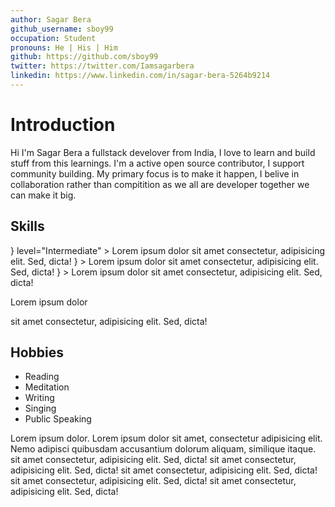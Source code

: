 ```yaml
---
author: Sagar Bera
github_username: sboy99
occupation: Student
pronouns: He | His | Him
github: https://github.com/sboy99
twitter: https://twitter.com/Iamsagarbera
linkedin: https://www.linkedin.com/in/sagar-bera-5264b9214
---
```


# Introduction

Hi I'm Sagar Bera a fullstack develover from India, I love to learn and build
stuff from this learnings. I'm a active open source contributor, I support
community building. My primary focus is to make it happen, I belive in
collaboration rather than compitition as we all are developer together we can
make it big.

## Skills

<Tabs>

<Tab title="Frame Work">
  <Skills title="Frame Works">
    <Skill
      name="React"
      href="https://reactjs.org/"
      icon={
        <svg role="img" viewBox="0 0 24 24" xmlns="http://www.w3.org/2000/svg">
          <title>React</title>
          <path d="M14.23 12.004a2.236 2.236 0 0 1-2.235 2.236 2.236 2.236 0 0 1-2.236-2.236 2.236 2.236 0 0 1 2.235-2.236 2.236 2.236 0 0 1 2.236 2.236zm2.648-10.69c-1.346 0-3.107.96-4.888 2.622-1.78-1.653-3.542-2.602-4.887-2.602-.41 0-.783.093-1.106.278-1.375.793-1.683 3.264-.973 6.365C1.98 8.917 0 10.42 0 12.004c0 1.59 1.99 3.097 5.043 4.03-.704 3.113-.39 5.588.988 6.38.32.187.69.275 1.102.275 1.345 0 3.107-.96 4.888-2.624 1.78 1.654 3.542 2.603 4.887 2.603.41 0 .783-.09 1.106-.275 1.374-.792 1.683-3.263.973-6.365C22.02 15.096 24 13.59 24 12.004c0-1.59-1.99-3.097-5.043-4.032.704-3.11.39-5.587-.988-6.38-.318-.184-.688-.277-1.092-.278zm-.005 1.09v.006c.225 0 .406.044.558.127.666.382.955 1.835.73 3.704-.054.46-.142.945-.25 1.44-.96-.236-2.006-.417-3.107-.534-.66-.905-1.345-1.727-2.035-2.447 1.592-1.48 3.087-2.292 4.105-2.295zm-9.77.02c1.012 0 2.514.808 4.11 2.28-.686.72-1.37 1.537-2.02 2.442-1.107.117-2.154.298-3.113.538-.112-.49-.195-.964-.254-1.42-.23-1.868.054-3.32.714-3.707.19-.09.4-.127.563-.132zm4.882 3.05c.455.468.91.992 1.36 1.564-.44-.02-.89-.034-1.345-.034-.46 0-.915.01-1.36.034.44-.572.895-1.096 1.345-1.565zM12 8.1c.74 0 1.477.034 2.202.093.406.582.802 1.203 1.183 1.86.372.64.71 1.29 1.018 1.946-.308.655-.646 1.31-1.013 1.95-.38.66-.773 1.288-1.18 1.87-.728.063-1.466.098-2.21.098-.74 0-1.477-.035-2.202-.093-.406-.582-.802-1.204-1.183-1.86-.372-.64-.71-1.29-1.018-1.946.303-.657.646-1.313 1.013-1.954.38-.66.773-1.286 1.18-1.868.728-.064 1.466-.098 2.21-.098zm-3.635.254c-.24.377-.48.763-.704 1.16-.225.39-.435.782-.635 1.174-.265-.656-.49-1.31-.676-1.947.64-.15 1.315-.283 2.015-.386zm7.26 0c.695.103 1.365.23 2.006.387-.18.632-.405 1.282-.66 1.933-.2-.39-.41-.783-.64-1.174-.225-.392-.465-.774-.705-1.146zm3.063.675c.484.15.944.317 1.375.498 1.732.74 2.852 1.708 2.852 2.476-.005.768-1.125 1.74-2.857 2.475-.42.18-.88.342-1.355.493-.28-.958-.646-1.956-1.1-2.98.45-1.017.81-2.01 1.085-2.964zm-13.395.004c.278.96.645 1.957 1.1 2.98-.45 1.017-.812 2.01-1.086 2.964-.484-.15-.944-.318-1.37-.5-1.732-.737-2.852-1.706-2.852-2.474 0-.768 1.12-1.742 2.852-2.476.42-.18.88-.342 1.356-.494zm11.678 4.28c.265.657.49 1.312.676 1.948-.64.157-1.316.29-2.016.39.24-.375.48-.762.705-1.158.225-.39.435-.788.636-1.18zm-9.945.02c.2.392.41.783.64 1.175.23.39.465.772.705 1.143-.695-.102-1.365-.23-2.006-.386.18-.63.406-1.282.66-1.933zM17.92 16.32c.112.493.2.968.254 1.423.23 1.868-.054 3.32-.714 3.708-.147.09-.338.128-.563.128-1.012 0-2.514-.807-4.11-2.28.686-.72 1.37-1.536 2.02-2.44 1.107-.118 2.154-.3 3.113-.54zm-11.83.01c.96.234 2.006.415 3.107.532.66.905 1.345 1.727 2.035 2.446-1.595 1.483-3.092 2.295-4.11 2.295-.22-.005-.406-.05-.553-.132-.666-.38-.955-1.834-.73-3.703.054-.46.142-.944.25-1.438zm4.56.64c.44.02.89.034 1.345.034.46 0 .915-.01 1.36-.034-.44.572-.895 1.095-1.345 1.565-.455-.47-.91-.993-1.36-1.565z" />
        </svg>
      }
      level="Intermediate"
    >
      Lorem ipsum dolor sit amet consectetur, adipisicing elit. Sed, dicta!
    </Skill>
    <Skill
      name="Express"
      level="Beginner"
      icon={
        <svg role="img" viewBox="0 0 24 24" xmlns="http://www.w3.org/2000/svg">
          <title>Express</title>
          <path d="M24 18.588a1.529 1.529 0 01-1.895-.72l-3.45-4.771-.5-.667-4.003 5.444a1.466 1.466 0 01-1.802.708l5.158-6.92-4.798-6.251a1.595 1.595 0 011.9.666l3.576 4.83 3.596-4.81a1.435 1.435 0 011.788-.668L21.708 7.9l-2.522 3.283a.666.666 0 000 .994l4.804 6.412zM.002 11.576l.42-2.075c1.154-4.103 5.858-5.81 9.094-3.27 1.895 1.489 2.368 3.597 2.275 5.973H1.116C.943 16.447 4.005 19.009 7.92 17.7a4.078 4.078 0 002.582-2.876c.207-.666.548-.78 1.174-.588a5.417 5.417 0 01-2.589 3.957 6.272 6.272 0 01-7.306-.933 6.575 6.575 0 01-1.64-3.858c0-.235-.08-.455-.134-.666A88.33 88.33 0 010 11.577zm1.127-.286h9.654c-.06-3.076-2.001-5.258-4.59-5.278-2.882-.04-4.944 2.094-5.071 5.264z" />
        </svg>
      }
    >
      Lorem ipsum dolor sit amet consectetur, adipisicing elit. Sed, dicta!
    </Skill>
    <Skill
      name="Next Js"
      icon={
        <svg role="img" viewBox="0 0 24 24" xmlns="http://www.w3.org/2000/svg">
          <title>Next.js</title>
          <path d="M11.5725 0c-.1763 0-.3098.0013-.3584.0067-.0516.0053-.2159.021-.3636.0328-3.4088.3073-6.6017 2.1463-8.624 4.9728C1.1004 6.584.3802 8.3666.1082 10.255c-.0962.659-.108.8537-.108 1.7474s.012 1.0884.108 1.7476c.652 4.506 3.8591 8.2919 8.2087 9.6945.7789.2511 1.6.4223 2.5337.5255.3636.04 1.9354.04 2.299 0 1.6117-.1783 2.9772-.577 4.3237-1.2643.2065-.1056.2464-.1337.2183-.1573-.0188-.0139-.8987-1.1938-1.9543-2.62l-1.919-2.592-2.4047-3.5583c-1.3231-1.9564-2.4117-3.556-2.4211-3.556-.0094-.0026-.0187 1.5787-.0235 3.509-.0067 3.3802-.0093 3.5162-.0516 3.596-.061.115-.108.1618-.2064.2134-.075.0374-.1408.0445-.495.0445h-.406l-.1078-.068a.4383.4383 0 01-.1572-.1712l-.0493-.1056.0053-4.703.0067-4.7054.0726-.0915c.0376-.0493.1174-.1125.1736-.143.0962-.047.1338-.0517.5396-.0517.4787 0 .5584.0187.6827.1547.0353.0377 1.3373 1.9987 2.895 4.3608a10760.433 10760.433 0 004.7344 7.1706l1.9002 2.8782.096-.0633c.8518-.5536 1.7525-1.3418 2.4657-2.1627 1.5179-1.7429 2.4963-3.868 2.8247-6.134.0961-.6591.1078-.854.1078-1.7475 0-.8937-.012-1.0884-.1078-1.7476-.6522-4.506-3.8592-8.2919-8.2087-9.6945-.7672-.2487-1.5836-.42-2.4985-.5232-.169-.0176-1.0835-.0366-1.6123-.037zm4.0685 7.217c.3473 0 .4082.0053.4857.047.1127.0562.204.1642.237.2767.0186.061.0234 1.3653.0186 4.3044l-.0067 4.2175-.7436-1.14-.7461-1.14v-3.066c0-1.982.0093-3.0963.0234-3.1502.0375-.1313.1196-.2346.2323-.2955.0961-.0494.1313-.054.4997-.054z" />
        </svg>
      }
    >
      Lorem ipsum dolor sit amet consectetur, adipisicing elit. Sed, dicta!
    </Skill>
  </Skills>
</Tab>

<Tab title="Tools">Lorem ipsum dolor</Tab>

<Tab title="Softwares">sit amet consectetur, adipisicing elit. Sed, dicta!</Tab>

</Tabs>

## Hobbies

- Reading
- Meditation
- Writing
- Singing
- Public Speaking

<Projects>
  <Project
    name="Git Opener"
    tldr="An Open source project that simplyfies open source"
    image="https://images.unsplash.com/photo-1676487918253-7ee6d57ea24e?ixlib=rb-4.0.3&ixid=MnwxMjA3fDB8MHxwaG90by1wYWdlfHx8fGVufDB8fHx8&auto=format&fit=crop&w=1470&q=80"
    livePreview="https://gitopener.vercel.app"
    repository="https://github.com/pbclife/gitopener.vercel.app"
  >
    Lorem ipsum dolor. Lorem ipsum dolor sit amet, consectetur adipisicing elit.
    Nemo adipisci quibusdam accusantium dolorum aliquam, similique itaque.
  </Project>
  <Project name="Softwares">
    sit amet consectetur, adipisicing elit. Sed, dicta!
  </Project>
  <Project name="Softwares">
    sit amet consectetur, adipisicing elit. Sed, dicta!
  </Project>
  <Project name="Softwares">
    sit amet consectetur, adipisicing elit. Sed, dicta!
  </Project>
  <Project name="Softwares">
    sit amet consectetur, adipisicing elit. Sed, dicta!
  </Project>
  <Project name="Softwares">
    sit amet consectetur, adipisicing elit. Sed, dicta!
  </Project>
</Projects>
